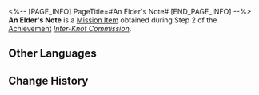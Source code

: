 <%-- [PAGE_INFO]
PageTitle=#An Elder's Note#
[END_PAGE_INFO] --%>
{{Item Infobox
|id          = 140503
|image       = Item An Elder's Note.png
|type        = Mission Item
|invCategory = Missions
|rarity      = 3
|effect      = 
|description = A mysterious note that seems to contain an encryption key and some ciphers.
|source1     = ''[[Inter-Knot Commission]]''
}}
{{Description|''"The Ten-Lords Commission knows what these documents mean, of course. They just don't know where the contents will be used."''}}
'''An Elder's Note''' is a [[Mission Item]] obtained during Step 2 of the [[Achievement]] ''[[Inter-Knot Commission]]''.

==Other Languages==
{{Other Languages
|en   = An Elder's Note
|zhs  = 老前辈留下的纸条
|zht  = 老前輩留下的紙條
|ja   = 大先輩が残したメモ
|ko   = 대선배가 남긴 쪽지
|es   = Nota de un veterano
|fr   = Note d'un aîeul
|ru   = Записка предшественника
|th   = กระดาษโน้ตที่คนรุ่นก่อนทิ้งไว้
|vi   = Mảnh Giấy Tiền Bối Để Lại
|de   = Notiz eines Ältesten
|id   = Catatan Peninggalan Senior
|pt   = Nota de um Ancião
}}

==Change History==
{{Change History|2.4}}